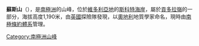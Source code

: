 {{coord|77|2|S|161|42|E|display=title}}

'''蘇斯山'''（{{lang-de|Mount Suess}}），是[[南極洲|南極洲]]的山峰，位於[[維多利亞地|維多利亞地]]的[[斯科特海岸|斯科特海岸]]，屬於[[貢多拉嶺|貢多拉嶺]]的一部分，海拔高度1,190米，由[[英國|英國]]探險隊發現，以[[奧地利|奧地利]]地質學家命名，現時由[[南極條約體系|南極條約體系]]管理。

{{DEFAULTSORT:Mount Suess}}
[[Category:南極洲山峰|Category:南極洲山峰]]


{{ScottCoast-geo-stub}}